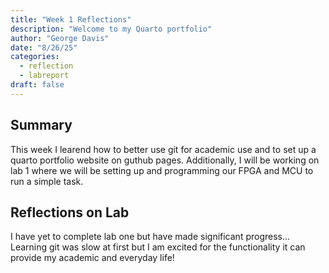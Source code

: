 ```yaml
---
title: "Week 1 Reflections"
description: "Welcome to my Quarto portfolio"
author: "George Davis"
date: "8/26/25"
categories:
  - reflection
  - labreport
draft: false
---
```


## Summary

This week I learend how to better use git for academic use and to set up a quarto portfolio website on guthub pages. Additionally, I will be working on lab 1 where we will be setting up and programming our FPGA and MCU to run a simple task. 

## Reflections on Lab

I have yet to complete lab one but have made significant progress... Learning git was slow at first but I am excited for the functionality it can provide my academic and everyday life!